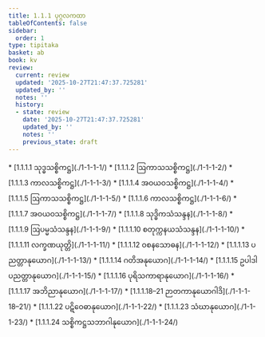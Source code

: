 ```yaml
---
title: 1.1.1 ပုဂ္ဂလကထာ
tableOfContents: false
sidebar:
  order: 1
type: tipitaka
basket: ab
book: kv
review:
  current: review
  updated: '2025-10-27T21:47:37.725281'
  updated_by: ''
  notes: ''
  history:
  - state: review
    date: '2025-10-27T21:47:37.725281'
    updated_by: ''
    notes: ''
    previous_state: draft
---
```



<ReviewStatus review={frontmatter.review} showDetails={true} />

<HypothesisAnnotation frontmatter={frontmatter} />

<DynamicBreadcrumb />



<TableOfContents book="kv" section="1.1.1">
* [1.1.1.1 သုဒ္ဓသစ္စိကဋ္ဌ](./1-1-1-1/)
* [1.1.1.2 ဩကာသသစ္စိကဋ္ဌ](./1-1-1-2/)
* [1.1.1.3 ကာလသစ္စိကဋ္ဌ](./1-1-1-3/)
* [1.1.1.4 အဝယဝသစ္စိကဋ္ဌ](./1-1-1-4/)
* [1.1.1.5 ဩကာသသစ္စိကဋ္ဌ](./1-1-1-5/)
* [1.1.1.6 ကာလသစ္စိကဋ္ဌ](./1-1-1-6/)
* [1.1.1.7 အဝယဝသစ္စိကဋ္ဌ](./1-1-1-7/)
* [1.1.1.8 သုဒ္ဓိကသံသန္ဒန](./1-1-1-8/)
* [1.1.1.9 ဩပမ္မသံသန္ဒန](./1-1-1-9/)
* [1.1.1.10 စတုက္ကနယသံသန္ဒန](./1-1-1-10/)
* [1.1.1.11 လက္ခဏယုတ္တိ](./1-1-1-11/)
* [1.1.1.12 ဝစနသောဓန](./1-1-1-12/)
* [1.1.1.13 ပညတ္တာနုယောဂ](./1-1-1-13/)
* [1.1.1.14 ဂတိအနုယောဂ](./1-1-1-14/)
* [1.1.1.15 ဥပါဒါပညတ္တာနုယောဂ](./1-1-1-15/)
* [1.1.1.16 ပုရိသကာရာနုယောဂ](./1-1-1-16/)
* [1.1.1.17 အဘိညာနုယောဂ](./1-1-1-17/)
* [1.1.1.18–21 ဉာတကာနုယောဂါဒိ](./1-1-1-18–21/)
* [1.1.1.22 ပဋိဝေဓာနုယောဂ](./1-1-1-22/)
* [1.1.1.23 သံဃာနုယောဂ](./1-1-1-23/)
* [1.1.1.24 သစ္စိကဋ္ဌသဘာဂါနုယောဂ](./1-1-1-24/)
</TableOfContents>